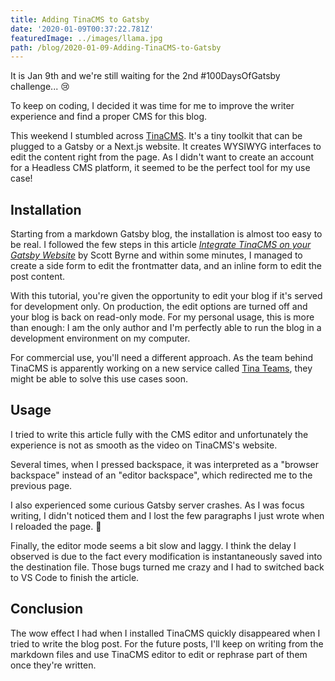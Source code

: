 ```yaml
---
title: Adding TinaCMS to Gatsby
date: '2020-01-09T00:37:22.781Z'
featuredImage: ../images/llama.jpg
path: /blog/2020-01-09-Adding-TinaCMS-to-Gatsby
---
```


It is Jan 9th and we're still waiting for the 2nd #100DaysOfGatsby challenge... 😢

To keep on coding, I decided it was time for me to improve the writer experience and find a proper CMS for this blog.

This weekend I stumbled across [TinaCMS](https://tinacms.org 'TinaCMS'). It's a tiny toolkit that can be plugged to a Gatsby or a Next.js website. It creates WYSIWYG interfaces to edit the content right from the page. As I didn't want to create an account for a Headless CMS platform, it seemed to be the perfect tool for my use case!

## Installation

Starting from a markdown Gatsby blog, the installation is almost too easy to be real. I followed the few steps in this article _[Integrate TinaCMS on your Gatsby Website](https://www.gatsbyjs.org/blog/2019-12-20-integrate-tinacms-with-your-gatsby-website/)_ by Scott Byrne and within some minutes, I managed to create a side form to edit the frontmatter data, and an inline form to edit the post content.

With this tutorial, you're given the opportunity to edit your blog if it's served for development only. On production, the edit options are turned off and your blog is back on read-only mode. For my personal usage, this is more than enough: I am the only author and I'm perfectly able to run the blog in a development environment on my computer.

For commercial use, you'll need a different approach. As the team behind TinaCMS is apparently working on a new service called [Tina Teams](https://tinacms.org/teams), they might be able to solve this use cases soon.

## Usage

I tried to write this article fully with the CMS editor and unfortunately the experience is not as smooth as the video on TinaCMS's website.

Several times, when I pressed backspace, it was interpreted as a "browser backspace" instead of an "editor backspace", which redirected me to the previous page.

I also experienced some curious Gatsby server crashes. As I was focus writing, I didn't noticed them and I lost the few paragraphs I just wrote when I reloaded the page. 🤬

Finally, the editor mode seems a bit slow and laggy. I think the delay I observed is due to the fact every modification is instantaneously saved into the destination file. Those bugs turned me crazy and I had to switched back to VS Code to finish the article.

## Conclusion

The wow effect I had when I installed TinaCMS quickly disappeared when I tried to write the blog post. For the future posts, I'll keep on writing from the markdown files and use TinaCMS editor to edit or rephrase part of them once they're written.
